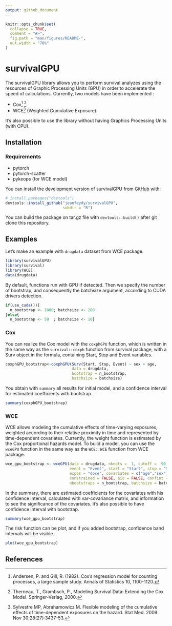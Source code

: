 ```yaml
---
output: github_document
---
```


<!-- README.md is generated from README.Rmd. Please edit that file -->

```r
knitr::opts_chunk$set(
  collapse = TRUE,
  comment = "#>",
  fig.path = "man/figures/README-",
  out.width = "70%"
)
```

# survivalGPU

<!-- badges: start -->
<!-- badges: end -->

The survivalGPU library allows you to perform survival analyzes using the resources of Graphic Processing Units (GPU) in order to accelerate the speed of calculations. Currently, two models have been implemented :  

* Cox[^cox1] [^cox2]  
* WCE[^wce] (Weighted Cumulative Exposure)  

It's also possible to use the library without having Graphics Processing Units (with CPU).

## Installation

### Requirements

* pytorch
* pytorch-scatter
* pykeops (for WCE model)


You can install the development version of survivalGPU from [GitHub](https://github.com/) with:

``` r
# install.packages("devtools")
devtools::install_github("jeanfeydy/survivalGPU",
                         subdir = "R")
```

You can build the package on tar.gz file with `devtools::build()` after git clone this repository.

## Examples

Let's make an example with `drugdata` dataset from WCE package.

```r
library(survivalGPU)
library(survival)
library(WCE)
data(drugdata)
```

By default, functions run with GPU if detected. Then we specify the number of bootstrap, and consequently the batchsize argument, according to CUDA drivers detection.

```r
if(use_cuda()){
  n_bootstrap <- 1000; batchsize <- 200
}else{
  n_bootstrap <- 50  ; batchsize <- 10}
```


### Cox

You can realize the Cox model with the `coxphGPU` function, which is written in the same way as the `survival::coxph` function from survival package, with a Surv object in the formula, containing Start, Stop and Event variables.

```r
coxphGPU_bootstrap<-coxphGPU(Surv(Start, Stop, Event) ~ sex + age,
                             data = drugdata,
                             bootstrap = n_bootstrap,
                             batchsize = batchsize)
```

You obtain with `summary` all results for initial model, and a confidence interval for estimated coefficients with bootstrap. 

```r
summary(coxphGPU_bootstrap)
```


### WCE

WCE allows modeling the cumulative effects of time-varying exposures, weighted according to their relative proximity in time and represented by time-dependent covariates. Currently, the weight function is estimated by the Cox proportional hazards model. To build a model, you can use the `wceGPU` function in the same way as the `WCE::WCE` function from WCE package.

```r
wce_gpu_bootstrap <- wceGPU(data = drugdata, nknots =  1, cutoff =  90, id="Id",
                            event = "Event", start = "Start", stop = "Stop",
                            expos = "dose", covariates = c("age","sex"),
                            constrained = FALSE, aic = FALSE, confint = 0.95,
                            nbootstraps = n_bootstrap, batchsize = batchsize)
```

In the summary, there are estimated coefficients for the covariates with his confidence interval, calculated with var-covariance matrix, and information to see the significance of the covariates. It's also possible to have confidence interval with bootstrap.

```r
summary(wce_gpu_bootstrap)
```

The risk function can be plot, and if you added bootstrap, confidence band intervals will be visible.

```r
plot(wce_gpu_bootstrap)
```


## References

[^cox1]: Andersen, P. and Gill, R. (1982). Cox's regression model for counting processes, a large sample study. Annals of Statistics 10, 1100-1120.  
[^cox2]: Therneau, T., Grambsch, P., Modeling Survival Data: Extending the Cox Model. Springer-Verlag, 2000.  
[^wce]: Sylvestre MP, Abrahamowicz M. Flexible modeling of the cumulative effects of time-dependent exposures on the hazard. Stat Med. 2009 Nov 30;28(27):3437-53.  
